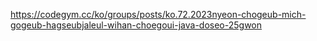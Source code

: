 https://codegym.cc/ko/groups/posts/ko.72.2023nyeon-chogeub-mich-gogeub-hagseubjaleul-wihan-choegoui-java-doseo-25gwon
